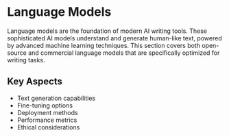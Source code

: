 # Language Models

Language models are the foundation of modern AI writing tools. These sophisticated AI models understand and generate human-like text, powered by advanced machine learning techniques. This section covers both open-source and commercial language models that are specifically optimized for writing tasks.

## Key Aspects

- Text generation capabilities
- Fine-tuning options
- Deployment methods
- Performance metrics
- Ethical considerations
